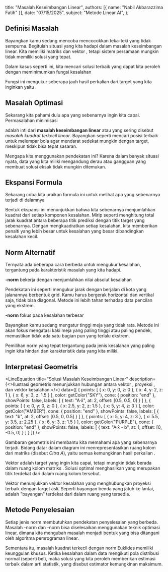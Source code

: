   title: "Masalah Keseimbangan Linear",
  authors: [{ name: "Nabil Akbarazzima Fatih" }],
  date: "07/15/2025",
  subject: "Metode Linear AI",
};


## Definisi Masalah

Bayangkan kamu sedang mencoba mencocokkan teka-teki yang tidak sempurna. Begitulah situasi yang kita hadapi dalam masalah keseimbangan linear. Kita memiliki matriks <InlineMath math="A \in \mathbb{R}^{m \times n}" /> dan vektor <InlineMath math="b \in \mathbb{R}^m" />, tetapi sistem persamaan <InlineMath math="A \cdot x = b" /> mungkin tidak memiliki solusi yang tepat.

Dalam kasus seperti ini, kita mencari solusi terbaik yang dapat kita peroleh dengan meminimumkan fungsi kesalahan

<BlockMath math="F(x) = \|A \cdot x - b\|_2^2" />

Fungsi ini mengukur seberapa jauh hasil perkalian <InlineMath math="A \cdot x" /> dari target yang kita inginkan yaitu <InlineMath math="b" />.

## Masalah Optimasi

Sekarang kita pahami dulu apa yang sebenarnya ingin kita capai. Permasalahan minimisasi

<BlockMath math="\min_x \|A \cdot x - b\|_2^2" />

adalah inti dari **masalah keseimbangan linear** atau yang sering disebut *masalah kuadrat terkecil linear*. Bayangkan seperti mencari posisi terbaik untuk melempar bola agar mendarat sedekat mungkin dengan target, meskipun tidak bisa tepat sasaran.

Mengapa kita menggunakan pendekatan ini? Karena dalam banyak situasi nyata, data yang kita miliki mengandung derau atau gangguan yang membuat solusi eksak tidak mungkin ditemukan.

## Ekspansi Formula

Sekarang coba kita uraikan formula ini untuk melihat apa yang sebenarnya terjadi di dalamnya

<MathContainer>
<BlockMath math="\min_x \|A \cdot x - b\|_2^2 = \min_x \sum_{i=1}^{n} (A \cdot x - b)_i^2" />
</MathContainer>

Bentuk ekspansi ini menunjukkan bahwa kita sebenarnya menjumlahkan kuadrat dari setiap komponen kesalahan. Mirip seperti menghitung total jarak kuadrat antara beberapa titik prediksi dengan titik target yang sebenarnya. Dengan mengkuadratkan setiap kesalahan, kita memberikan penalti yang lebih besar untuk kesalahan yang besar dibandingkan kesalahan kecil.

## Norm Alternatif

Ternyata ada beberapa cara berbeda untuk mengukur kesalahan, tergantung pada karakteristik masalah yang kita hadapi.

**<InlineMath math="\ell_1" />-norm** bekerja dengan menjumlahkan nilai absolut kesalahan

<BlockMath math="\min_x \|A \cdot x - b\|_1 = \min_x \sum_{i=1}^{n} |(A \cdot x - b)_i|" />

Pendekatan ini seperti mengukur jarak dengan berjalan di kota yang jalanannya berbentuk grid. Kamu harus bergerak horizontal dan vertikal saja, tidak bisa diagonal. Metode ini lebih tahan terhadap data pencilan yang ekstrem.

**<InlineMath math="\ell_\infty" />-norm** fokus pada kesalahan terbesar

<BlockMath math="\min_x \|A \cdot x - b\|_\infty = \min_x \max_{i=1,\ldots,n} |(A \cdot x - b)_i|" />

Bayangkan kamu sedang mengatur tinggi meja yang tidak rata. Metode ini akan fokus mengatasi kaki meja yang paling tinggi atau paling pendek, memastikan tidak ada satu bagian pun yang terlalu ekstrem.

Pemilihan norm yang tepat tergantung pada jenis kesalahan yang paling ingin kita hindari dan karakteristik data yang kita miliki.

## Interpretasi Geometris

<LineEquation
  title="Solusi Masalah Keseimbangan Linear"
  description={<>Ilustrasi geometris menunjukkan hubungan antara vektor <InlineMath math="b" />, proyeksi <InlineMath math="A\hat{x}" />, dan vektor kesalahan.</>}
  data={[
    {
      points: [
        { x: 0, y: 0, z: 0 },
        { x: 4, y: 2, z: 1 },
        { x: 6, y: 3, z: 1.5 }
      ],
      color: getColor("SKY"),
      cone: { position: "end" },
      showPoints: false,
      labels: [
        { text: "A·x̂", at: 2, offset: [0.5, 0.5, 0] }
      ]
    },
    {
      points: [
        { x: 0, y: 0, z: 0 },
        { x: 2.5, y: 2, z: 1.5 },
        { x: 5, y: 4, z: 3 }
      ],
      color: getColor("AMBER"),
      cone: { position: "end" },
      showPoints: false,
      labels: [
        { text: "b", at: 2, offset: [0.5, 0, 0.5] }
      ]
    },
    {
      points: [
        { x: 5, y: 4, z: 3 },
        { x: 5.5, y: 3.5, z: 2.25 },
        { x: 6, y: 3, z: 1.5 }
      ],
      color: getColor("PURPLE"),
      cone: { position: "end" },
      showPoints: false,
      labels: [
        { text: "A·x̂ - b", at: 1, offset: [0, -0.5, 0] }
      ]
    }
  ]}
/>

Gambaran geometris ini membantu kita memahami apa yang sebenarnya terjadi. Bidang datar dalam diagram ini menrepresentasikan ruang kolom dari matriks <InlineMath math="A" /> (disebut *Citra A*), yaitu semua kemungkinan hasil perkalian <InlineMath math="A \cdot x" />.

Vektor <InlineMath math="b" /> adalah target yang ingin kita capai, tetapi mungkin tidak berada dalam ruang kolom matriks <InlineMath math="A" />. Solusi optimal <InlineMath math="\hat{x}" /> menghasilkan <InlineMath math="A\hat{x}" /> yang merupakan titik terdekat dari <InlineMath math="b" /> dalam ruang kolom tersebut.

Vektor <InlineMath math="A\hat{x} - b" /> menunjukkan vektor kesalahan yang menghubungkan proyeksi terbaik dengan target asli. Seperti bayangan benda yang jatuh ke lantai, <InlineMath math="A\hat{x}" /> adalah "bayangan" terdekat dari <InlineMath math="b" /> dalam ruang yang tersedia.

## Metode Penyelesaian

Setiap jenis norm membutuhkan pendekatan penyelesaian yang berbeda. Masalah <InlineMath math="\ell_1" />-norm dan <InlineMath math="\ell_\infty" />-norm bisa diselesaikan menggunakan teknik optimasi linear, dimana kita mengubah masalah menjadi bentuk yang bisa ditangani oleh algoritma pemrograman linear.

Sementara itu, masalah kuadrat terkecil dengan norm Euklides memiliki keunggulan khusus. Ketika kesalahan dalam data mengikuti pola distribusi normal (seperti bel), maka solusi yang kita peroleh memberikan estimasi terbaik dalam arti statistik, yang disebut estimator kemungkinan maksimum.